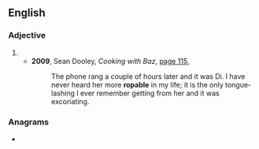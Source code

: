 ==English==

===Adjective===
{{en-adj}}

# {{alternative form of|ropeable|lang=en}}
#* '''2009''', Sean Dooley, ''Cooking with Baz'', [http://books.google.com.au/books?id=SgDU_YHFchQC&pg=PA115&lpg=PA115&dq=%22more|most+ropable|ropeable%22+-intitle:%22%22+-inauthor:%22%22&source=bl&ots=B3dckUWrMj&sig=7rZPpv8vLSY3STMVkQvnCoWX3ys&hl=en&sa=X&ei=WcETUKHbEJSfiQeOnoG4Dw&redir_esc=y#v=onepage&q=%22more|most%20ropable|ropeable%22%20-intitle%3A%22%22%20-inauthor%3A%22%22&f=false page 115],
#*: The phone rang a couple of hours later and it was Di. I have never heard her more '''ropable''' in my life; it is the only tongue-lashing I ever remember getting from her and it was excoriating.

===Anagrams===
* {{anagrams|en|laprobe}}